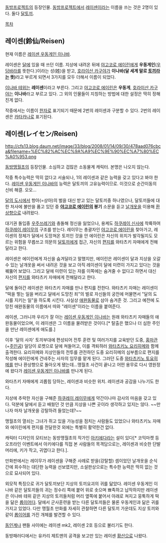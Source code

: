 [[동방프로젝트]]의 등장인물.
[[동방프로젝트]]에서 [[레이센]]이라는 이름을 쓰는 것은 2명이 있다. 둘다 [[달토끼]].

[[목차]]

== 레이센(鈴仙/Reisen) ==
현재 이름은 [[레이센 우동게인 이나바]].

레이센은 [[달]]에 있을 때 쓰던 이름. 지상에 내려온 뒤에 [[야고코로 에이린]]에게 '''우동게인'''([[우담바라]]를 뜻한다.)이라는 성(姓)을 받고, [[호라이산 카구야]]가 '''이나바(달 세계 말로 [[토끼]]라는 뜻)'''라고 부르게 되면서 3가지를 모두 더해서 이름이 되었다.

[[이나바 테위]]는 '''레이센'''이라고 부른다. 그리고 [[야고코로 에이린]]은 '''우동게''', [[호라이산 카구야]]는 '''이나바'''라고 부르고 있다. 그 외의 인물들이 지칭하는 방법에 대한 설정은 딱히 정해진게 없다.

작중에서는 이름이 [[한자]]로 표기되기 때문에 2번의 레이센과 구분할 수 있다. 2번의 레이센은 [[카타카나]]로 표기된다.

== 레이센(レイセン/Reisen) ==
http://cfs13.blog.daum.net/image/33/blog/2008/01/14/09/30/478aad076cbca&filename=%EC%82%AC%EC%9A%A9%EC%9E%90%EC%A7%80%EC%A0%953.png

[[동방맹월초]]의 등장인물. 소심하고 겁많은 소동물계 캐릭터. 본명은 나오지 않는다.

작중 특수능력은 딱히 없다고 서술되나, 1의 레이센과 같은 능력을 갖고 있다고 봐야 한다. [[레이센 우동게인 이나바]]의 능력은 달토끼의 고유능력이므로. 이것으로 순간이동의 신비 해결. 오오...

[[달의 도시]]에서 항아(=상아)의 벌을 대신 받고 있는 달토끼중 하나였으나, 달토끼들에 대한 처사에 불만을 품고 있던 중 '''[[야고코로 에이린]]의 봉기''' 소문을 듣고 [[날개옷]]을 이용해 [[환상향]]으로 내려왔다. 

대기권 돌입중 [[우주쓰레기]]와 충돌해 정신을 잃었으나, 용케도 [[하쿠레이 신사]]에 착륙하여 [[하쿠레이 레이무]]의 구조를 받는다. 레이무는 총괄자인 [[야고코로 에이린]]을 찾아가고, 레이센의 정체가 달에서 도망쳐온 토끼인 것을 안 에이린은 자신의 위치가 발각될지도 모르는 위험을 무릅쓰고 의문의 [[달토끼]]에게 접근, 자신의 [[편지]]를 와타츠키 자매에게 전해달라고 한다.

레이센은 에이린에게 자신을 숨겨달라고 말했지만, 에이린은 레이센이 달과 지상을 오갈 수 있는 날개옷을 써서 내려온 것을 보고 아직 레이센이 달에 미련이 가지고 있다는 것을 꿰뚫어 보았다. 그리고 달에 미련이 있는 자를 이쪽에는 숨겨줄 수 없다고 하면서 대신 자신의 [[편지]]를 와타츠키 자매에게 전해달라고 한다.

달에 돌아간 레이센은 와타츠키 자매를 만나 편지를 전한다. 와타츠키 자매는 레이센이 "떡을 찧는 일을 버리고 달에서 도망친 죄"의 벌로 자신들의 궁전에 머물면서 "달의 도시를 지키는 일"을 하도록 시킨다. 사실상 [[애완동물]]로 삼아 숨겨준 것. 그리고 예전에 도망친 애완동물의 이름에서 따와 "레이센"이라는 이름을 붙여준다.

레이센, 그러니까 우리가 잘 아는 [[레이센 우동게인 이나바]]는 원래 와타츠키 자매들의 애완동물이었으며, 이 레이센은 그 이름을 물려받은 것이다.[* 탈출은 했으나 더 심한 주인을 만난 레이센에게 애도를.]

이후 '달의 사자' 토끼부대에 편성되어 전투 훈련 및 여러가지를 교육받던 도중, [[홍마관]](+[[주인공]]) 일당이 로켓으로 달에 쳐들어고, 이를 격퇴하러 [[와타츠키노 요리히메]]와 함께 출격한다. 요리히메와 지상인들의 전투를 관전하던 도중 요리히메의 심부름으로 편지를 작성해 에이린에게 건네주는 사자의 임무를 맡게 된다. 그러던 도중 [[와타츠키노 토요히메]]를 만나 환상향으로 돌아오게 됐는데...맹월초 사건이 끝나고 어떤 용무로 다시 영원정에 왔다가 [[레이센 우동게인 이나바]]를 만나게 된다.

와타츠키 자매에게 괴롭힘 당하는, 레이센과 비슷한 위치. 레이센과 공감을 나누기도 한다.

지상에 추락한 자신을 구해준 [[하쿠레이 레이무]]에게 약간이나마 감사의 마음을 갖고 있다. 덕분에 달에서 듣고 배웠던 것 만큼 지상을 나쁜 곳이라 생각하고 있지는 않다. ~~만나자 마자 날개옷을 강탈하려 들었는데?~~

맹월초의 열쇠는 그녀가 쥐고 있을 가능성을 점치는 사람들도 있었으나 와타츠키노 자매와 에이린에게 편지를 전달한것 외에는 특별히 활약한건 없다.

캐릭터 디자인의 모티브는 동방맹월초의 작가인 [[아키에다]]라는 설이 있다[* 코믹마켓 등 오프라인 이벤트에서 아키에다를 직접 본 사람들의 목격담으로는, 레이센과 비슷한 단발 머리에, 키가 작고, 귀엽다고 한다.].

만화판에서는 레이무가 레이센을 구해준 사례로 받을(강탈할) 셈이었던 날개옷을 순식간에 회수하는 대단한 능력을 선보였지만, 소설판상으로는 특수한 능력은 딱히 없는 것으로 묘사되어 있다.

외모적 특징으로 귀가 달토끼보단 지상의 토끼요괴의 귀를 닮았다. 레이센 우동게인 이나바 같은 달토끼들의 귀는 정수리 쪽에 붙어 위로 솟으며 뾰족하고 납작하지만 레이센은 이나바 테위 같은 지상의 토끼들처럼 머리 옆쪽에 붙어서 아래로 쳐지고 뭉툭하게 떡을 닮은 [[롭이어]]다. 달에서 군사훈련을 받는 다른 달토끼들은 물론 우동게인과 닮은 귀를 가지고 있었다. 다만 맹월초 만화를 자세히 관찰하면 다른 달토끼 가운데도 지상 토끼와 같이 [[롭이어]]를 가진 개체를 발견할 수 있다.

[[동인]]계나 팬들 사이에는 레이센 mk2, 레이센 2호 등으로 불리기도 한다.

동방패러디에서는 유카리 제트맨의 공격을 보고만 있는 레이센 [[황산]]으로 나왔다.
